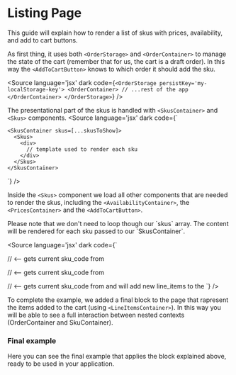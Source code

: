 

<Meta of={Stories} />

# Listing Page

This guide will explain how to render a list of skus with prices, availability, and add to cart buttons.

As first thing, it uses both `<OrderStorage>` and `<OrderContainer>` to manage the state of the cart (remember that for us, the cart is a draft order).
In this way the `<AddToCartButton>` knows to which order it should add the sku.

<Source language='jsx' dark code={`
<OrderStorage persistKey='my-localStorage-key'>
  <OrderContainer>
    // ...rest of the app
  </OrderContainer>
</OrderStorage>
`} />


The presentational part of the skus is handled with `<SkusContainer>` and `<Skus>` components.
<Source language='jsx' dark code={`
<OrderStorage>
  <OrderContainer>

    <SkusContainer skus=[...skusToShow]>
      <Skus>
        <div>
          // template used to render each sku
        </div>
      </Skus>
    </SkusContainer>

  </OrderContainer>
</OrderStorage>
`} />


Inside the `<Skus>` component we load all other components that are needed to render the skus,
including the `<AvailabilityContainer>`, the `<PricesContainer>` and the `<AddToCartButton>`.

<span title='Notice' type='info'>
Please note that we don't need to loop though our `skus` array. The content will be rendered for each sku passed to our `SkusContainer`.
</span>

<Source language='jsx' dark code={`
<Skus>
  <SkuField attribute="image_url">
  <SkuField attribute="name">

  <PricesContainer> // <-- gets current sku_code from <SkusContainer>
    <Price/>
  </PricesContainer>
  
  <AvailabilityContainer> // <-- gets current sku_code from <SkusContainer>
    <AvailabilityTemplate/>
  </AvailabilityContainer>
  
  <AddToCardButton /> // <-- gets current sku_code from <SkusContainer> and will add new line_items to the <OrderContainer>
</Skus>
`} />


To complete the example, we added a final block to the page that rapresent the items added to the cart (using `<LineItemsContainer>`).
In this way you will be able to see a full interaction between nested contexts (OrderContainer and SkuContainer).


### Final example

Here you can see the final example that applies the block explained above, ready to be used in your application.

<Canvas of={Stories.Default} />
